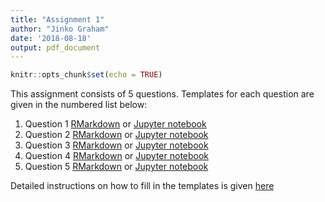 ```yaml
---
title: "Assignment 1"
author: "Jinko Graham"
date: '2018-08-18'
output: pdf_document
---
```


```r
knitr::opts_chunk$set(echo = TRUE)
```

This assignment consists of 5 questions. Templates
for each question are given in the numbered
list below:

1. Question 1 [RMarkdown](https://github.com/SFUStatgen/RforStat2/blob/master/SFUStat305/Assignments/A1/A1Q1.Rmd) or [Jupyter notebook](LINK TO BE ADDED)
2. Question 2 [RMarkdown](https://github.com/SFUStatgen/RforStat2/blob/master/SFUStat305/Assignments/A1/A1Q2.Rmd) or [Jupyter notebook](LINK TO BE ADDED)
3. Question 3 [RMarkdown](https://github.com/SFUStatgen/RforStat2/blob/master/SFUStat305/Assignments/A1/A1Q3.Rmd) or [Jupyter notebook](LINK TO BE ADDED)
4. Question 4 [RMarkdown](https://github.com/SFUStatgen/RforStat2/blob/master/SFUStat305/Assignments/A1/A1Q4.Rmd) or [Jupyter notebook](LINK TO BE ADDED)
5. Question 5 [RMarkdown](https://github.com/SFUStatgen/RforStat2/blob/master/SFUStat305/Assignments/A1/A1Q5.Rmd) or [Jupyter notebook](LINK TO BE ADDED)

Detailed instructions on how to fill in the templates
is given [here](https://github.com/SFUStatgen/RforStat2/blob/master/SFUStat305/Assignments/Instructions/instructions.Rmd)
